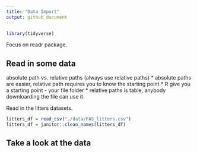```yaml
---
title: "Data Import"
output: github_document
---
```


```r
library(tidyverse)
```

Focus on readr package. 

## Read in some data

absolute path vs. relative paths (always use relative paths)
  * absolute paths are easier, relative path requires you to know the starting point
  * R give you a starting point - your file folder 
  * relative paths is table, anybody downloarding the file can use it

Read in the litters datasets.

```r
litters_df = read_csv("./data/FAS_litters.csv")
litters_df = janitor::clean_names(litters_df) 
```

## Take a look at the data







